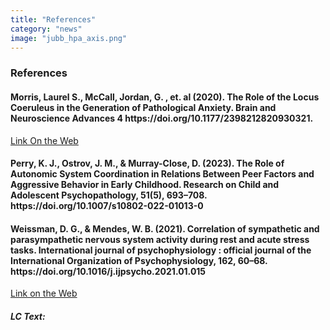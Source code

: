 ```yaml
---
title: "References"
category: "news"
image: "jubb_hpa_axis.png"
---
```


### References

#### Morris, Laurel S., McCall, Jordan, G. , et. al (2020). The Role of the Locus Coeruleus in the Generation of Pathological Anxiety. Brain and Neuroscience Advances 4 https://doi.org/10.1177/2398212820930321.

[Link On the Web](https://journals.sagepub.com/doi/10.1177/2398212820930321)

#### Perry, K. J., Ostrov, J. M., & Murray-Close, D. (2023). The Role of Autonomic System Coordination in Relations Between Peer Factors and Aggressive Behavior in Early Childhood. Research on Child and Adolescent Psychopathology, 51(5), 693--708. https://doi.org/10.1007/s10802-022-01013-0

#### Weissman, D. G., & Mendes, W. B. (2021). Correlation of sympathetic and parasympathetic nervous system activity during rest and acute stress tasks. International journal of psychophysiology : official journal of the International Organization of Psychophysiology, 162, 60--68. https://doi.org/10.1016/j.ijpsycho.2021.01.015

[Link on the Web](https://www.ncbi.nlm.nih.gov/pmc/articles/PMC7987796/)

##### LC Text:


